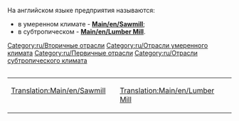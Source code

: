 <table align="right"><tr valign="top">
<td>
[[Translation:Main/en/Sawmill]]
{{ru/Промышленность| имя=Лесопилка (умеренный климат)
| Изображение=Sawmill.png
| Климат=[[Main/en/Климат/Ru#Умеренный|Умеренный]]
| Принимает=[[Main/ru/Древесина|Древесина]]
| Производит=[[Main/ru/Товары|Товары]]
| Примечания=нет
}}
[[Category:ru/Вторичные отрасли]]
[[Category:ru/Отрасли умеренного климата]]
<td/>
<td>
[[Translation:Main/en/Lumber Mill]]
{{ru/Промышленность| имя=Лесопилка (субтропический климат)
| Изображение=Lumbermill.png
| Климат=[[Main/en/Климат/Ru#Субтропический|Субтропический]]
| Принимает=ничего
| Производит=[[Main/ru/Древесина|Древесина]]
| Примечания=Не создается при генерации карты и не строится впоследствии. Строительство должно быть профинансировано игроком.<br>
Постройка возможна только в области [[Main/en/Tree Type 4|тропического леса]], где лесопилка будет пилить деревья по одной ячейке за раз в пределах некоторой области. Как только все деревья будут срублены, производительность лесопилки упадет до 0. Как следствие, данному предприятию требуется частая высадка новых деревьев.
}}
[[Category:ru/Первичные отрасли]]
[[Category:ru/Отрасли субтропического климата]]
<td/><tr/>
На английском языке предприятия называются:
*в умеренном климате - '''[[Main/en/Sawmill]]''';
*в субтропическом - '''[[Main/en/Lumber Mill]]'''.

{{ru/Navbox Промышленность}}